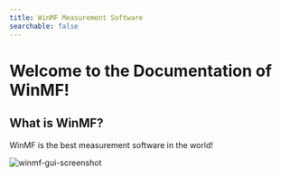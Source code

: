 ```yaml
---
title: WinMF Measurement Software
searchable: false
---
```

 
# Welcome to the Documentation of WinMF!

## What is WinMF?

WinMF is the best measurement software in the world!

![winmf-gui-screenshot](/winmf-gui-screenshot.jpg)